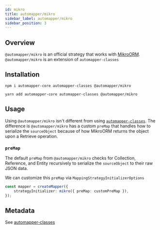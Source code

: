 ```yaml
---
id: mikro
title: automapper/mikro
sidebar_label: automapper/mikro
sidebar_position: 3
---
```


## Overview

`@automapper/mikro` is an official strategy that works with [MikroORM](https://mikro-orm.io/). `@automapper/mikro` is an extension of `automapper-classes`

## Installation

```shell
npm i automapper-core automapper-classes @automapper/mikro
```

```shell
yarn add automapper-core automapper-classes @automapper/mikro
```

## Usage

Using `@automapper/mikro` isn't different from using [`automapper-classes`](./classes#usage). The difference is `@automapper/mikro` has a custom `preMap` that handles how to serialize the `sourceObject` because of how MikroORM returns the object upon a Retrieve operation.

### `preMap`

The default `preMap` from `@automapper/mikro` checks for Collection, Reference, and Entity recursively to serialize the `sourceObject` to their raw JSON data.

We can customize this `preMap` via `MappingStrategyInitializerOptions`

```ts
const mapper = createMapper({
    strategyInitializer: mikro({ preMap: customPreMap }),
});
```

## Metadata

See [automapper-classes](./classes#metadata)
